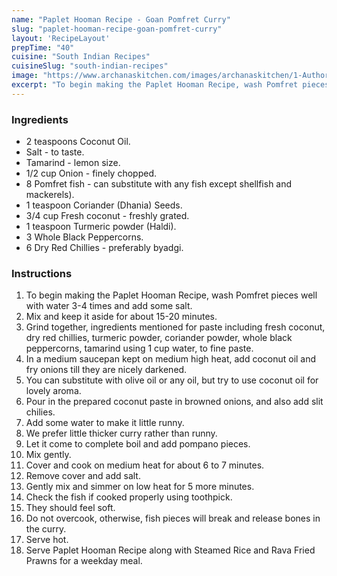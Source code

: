 ---
name: "Paplet Hooman Recipe - Goan Pomfret Curry"
slug: "paplet-hooman-recipe-goan-pomfret-curry"
layout: 'RecipeLayout'
prepTime: "40"
cuisine: "South Indian Recipes"
cuisineSlug: "south-indian-recipes"
image: "https://www.archanaskitchen.com/images/archanaskitchen/1-Author/poojanadkarni/pompfret_fish_curry.jpg"
excerpt: "To begin making the Paplet Hooman Recipe, wash Pomfret pieces well with water 3-4 times and add some salt"
---

### Ingredients

- 2 teaspoons Coconut Oil.
- Salt - to taste.
- Tamarind - lemon size.
- 1/2 cup Onion - finely chopped.
- 8 Pomfret fish - can substitute with any fish except shellfish and mackerels).
- 1 teaspoon Coriander (Dhania) Seeds.
- 3/4 cup Fresh coconut - freshly grated.
- 1 teaspoon Turmeric powder (Haldi).
- 3 Whole Black Peppercorns.
- 6 Dry Red Chillies - preferably byadgi.

### Instructions

1. To begin making the Paplet Hooman Recipe, wash Pomfret pieces well with water 3-4 times and add some salt.
1. Mix and keep it aside for about 15-20 minutes.
1. Grind together, ingredients mentioned for paste including fresh coconut, dry red chillies, turmeric powder, coriander powder, whole black peppercorns, tamarind using 1 cup water, to fine paste.
1. In a medium saucepan kept on medium high heat, add coconut oil and fry onions till they are nicely darkened.
1. You can substitute with olive oil or any oil, but try to use coconut oil for lovely aroma.
1. Pour in the prepared coconut paste in browned onions, and also add slit chilies.
1. Add some water to make it little runny.
1. We prefer little thicker curry rather than runny.
1. Let it come to complete boil and add pompano pieces.
1. Mix gently.
1. Cover and cook on medium heat for about 6 to 7 minutes.
1. Remove cover and add salt.
1. Gently mix and simmer on low heat for 5 more minutes.
1. Check the fish if cooked properly using toothpick.
1. They should feel soft.
1. Do not overcook, otherwise, fish pieces will break and release bones in the curry.
1. Serve hot.
1. Serve Paplet Hooman Recipe along with Steamed Rice and Rava Fried Prawns for a weekday meal.
